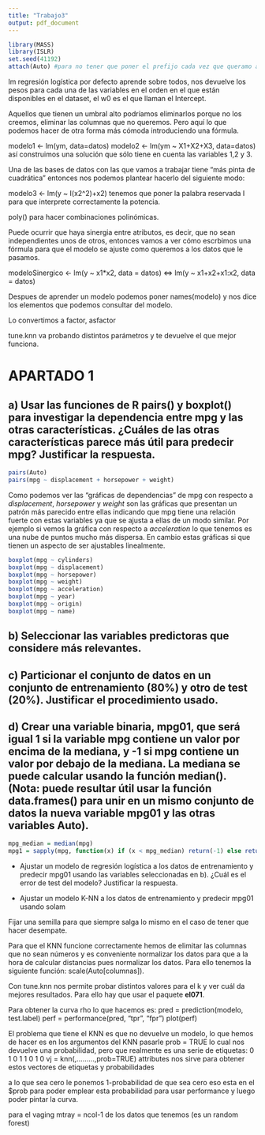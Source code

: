 ```yaml
---
title: "Trabajo3"
output: pdf_document
---
```

```r
library(MASS)
library(ISLR)
set.seed(41192)
attach(Auto) #para no tener que poner el prefijo cada vez que queramo acceder a una atributo del dataframe
```

lm regresión logística por defecto aprende sobre todos, nos devuelve los pesos para cada una de las variables en el orden en el que están disponibles en el dataset, el w0 es el que llaman el Intercept. 

Aquellos que tienen un umbral alto podríamos eliminarlos porque no los creemos, eliminar las columnas que no queremos. Pero aquí lo que podemos hacer de otra forma más cómoda introduciendo una fórmula.

modelo1 <- lm(ym, data=datos)
modelo2 <- lm(ym ~ X1+X2+X3, data=datos) así construimos una solución que sólo tiene en cuenta las variables 1,2 y 3.

Una de las bases de datos con las que vamos a trabajar tiene "más pinta de cuadrática" entonces nos podemos plantear hacerlo del siguiente modo:

modelo3 <- lm(y ~ I(x2^2)+x2) tenemos que poner la palabra reservada I para que interprete correctamente la potencia.

poly() para hacer combinaciones polinómicas.

Puede ocurrir que haya sinergia entre atributos, es decir, que no sean independientes unos de otros, entonces vamos a ver cómo escrbimos una fórmula para que el modelo se ajuste como queremos a los datos que le pasamos.

modeloSinergico <- lm(y ~ x1*x2, data = datos) <=> lm(y ~ x1+x2+x1:x2, data = datos)

Despues de aprender un modelo podemos poner names(modelo) y nos dice los elementos que podemos consultar del modelo.

Lo convertimos a factor, asfactor

tune.knn va probando distintos parámetros y te devuelve el que mejor funciona.

# APARTADO 1

## a) Usar las funciones de R pairs() y boxplot() para investigar la dependencia entre mpg y las otras características. ¿Cuáles de las otras características parece más útil para predecir mpg? Justificar la respuesta.

```r
pairs(Auto)
pairs(mpg ~ displacement + horsepower + weight)
```

Como podemos ver las "gráficas de dependencias" de mpg con respecto a *displacement*, *horsepower* y *weight* son las gráficas que presentan un patrón más parecido entre ellas indicando que mpg tiene una relación fuerte con estas variables ya que se ajusta a ellas de un modo similar. Por ejemplo si vemos la gráfica con respecto a *acceleration* lo que tenemos es una nube de puntos mucho más dispersa. En cambio estas gráficas si que tienen un aspecto de ser ajustables linealmente.

```r
boxplot(mpg ~ cylinders)
boxplot(mpg ~ displacement)
boxplot(mpg ~ horsepower)
boxplot(mpg ~ weight)
boxplot(mpg ~ acceleration)
boxplot(mpg ~ year)
boxplot(mpg ~ origin)
boxplot(mpg ~ name)
```



## b) Seleccionar las variables predictoras que considere más relevantes.



## c) Particionar el conjunto de datos en un conjunto de entrenamiento (80%) y otro de test (20%). Justificar el procedimiento usado.

## d) Crear una variable binaria, mpg01, que será igual 1 si la variable mpg contiene un valor por encima de la mediana, y -1 si mpg contiene un valor por debajo de la mediana. La mediana se puede calcular usando la función median(). (Nota: puede resultar útil usar la función data.frames() para unir en un mismo conjunto de datos la nueva variable mpg01 y las otras variables Auto).

```r
mpg_median = median(mpg)
mpg1 = sapply(mpg, function(x) if (x < mpg_median) return(-1) else return(1))
```

* Ajustar un modelo de regresión logística a los datos de entrenamiento y predecir mpg01 usando las variables seleccionadas en b). ¿Cuál es el error de test del modelo? Justificar la respuesta.

* Ajustar un modelo K-NN a los datos de entrenamiento y predecir mpg01 usando solam

Fijar una semilla para que siempre salga lo mismo en el caso de tener que hacer desempate.

Para que el KNN funcione correctamente hemos de elimitar las columnas que no sean números y es conveniente normalizar los datos para que a la hora de calcular distancias pues normalizar los datos. Para ello tenemos la siguiente función: scale(Auto[columnas]).

Con tune.knn nos permite probar distintos valores para el k y ver cuál da mejores resultados. Para ello hay que usar el paquete **el071**.

Para obtener la curva rho lo que hacemos es:
pred = prediction(modelo, test.label)
perf = performance(pred, "tpr", "fpr")
plot(perf)

El problema que tiene el KNN es que no devuelve un modelo, lo que hemos de hacer es en los argumentos del KNN pasarle prob = TRUE lo cual nos devuelve una probabilidad, pero que realmente es una serie de etiquetas:
0 1 0 1 1 0 1 0
vj = knn(,.........,prob=TRUE)
attributes nos sirve para obtener estos vectores de etiquetas y probabilidades

a lo que sea cero le ponemos 1-probabilidad de que sea cero eso esta en el $prob para poder emplear esta probabilidad para usar performance y luego poder pintar la curva.


para el vaging mtray = ncol-1 de los datos que tenemos (es un random forest)